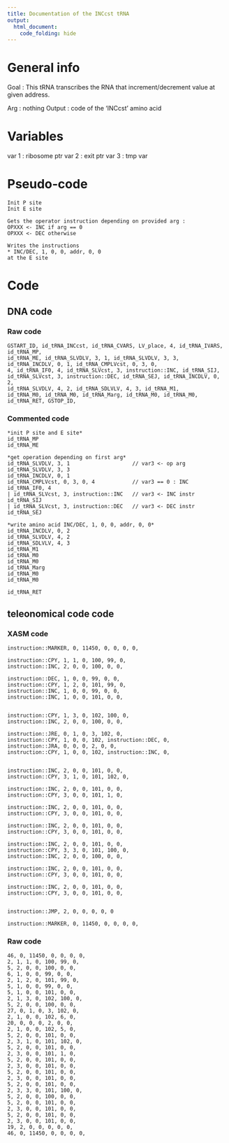 ```yaml
---
title: Documentation of the INCcst tRNA
output: 
  html_document:
    code_folding: hide
---
```



# General info

Goal : This tRNA transcribes the RNA that increment/decrement value at given address.


Arg : nothing
Output : code of the 'INCcst' amino acid

# Variables

var 1 : ribosome ptr
var 2 : exit ptr
var 3 : tmp var

# Pseudo-code

```pseudo
Init P site
Init E site

Gets the operator instruction depending on provided arg :
OPXXX <- INC if arg == 0
OPXXX <- DEC otherwise

Writes the instructions
* INC/DEC, 1, 0, 0, addr, 0, 0
at the E site
```

# Code

## DNA code

### Raw code

```DNA
GSTART_ID, id_tRNA_INCcst, id_tRNA_CVARS, LV_place, 4, id_tRNA_IVARS, id_tRNA_MP, 
id_tRNA_ME, id_tRNA_SLVDLV, 3, 1, id_tRNA_SLVDLV, 3, 3, 
id_tRNA_INCDLV, 0, 1, id_tRNA_CMPLVcst, 0, 3, 0, 
4, id_tRNA_IF0, 4, id_tRNA_SLVcst, 3, instruction::INC, id_tRNA_SIJ, 
id_tRNA_SLVcst, 3, instruction::DEC, id_tRNA_SEJ, id_tRNA_INCDLV, 0, 2, 
id_tRNA_SLVDLV, 4, 2, id_tRNA_SDLVLV, 4, 3, id_tRNA_M1, 
id_tRNA_M0, id_tRNA_M0, id_tRNA_Marg, id_tRNA_M0, id_tRNA_M0, id_tRNA_RET, GSTOP_ID, 
```


### Commented code


```pseudoDNA
*init P site and E site*
id_tRNA_MP
id_tRNA_ME 

*get operation depending on first arg*
id_tRNA_SLVDLV, 3, 1                    // var3 <- op arg
id_tRNA_SLVDLV, 3, 3
id_tRNA_INCDLV, 0, 1
id_tRNA_CMPLVcst, 0, 3, 0, 4            // var3 == 0 : INC
id_tRNA_IF0, 4
| id_tRNA_SLVcst, 3, instruction::INC   // var3 <- INC instr
id_tRNA_SIJ
| id_tRNA_SLVcst, 3, instruction::DEC   // var3 <- DEC instr
id_tRNA_SEJ

*write amino acid INC/DEC, 1, 0, 0, addr, 0, 0*
id_tRNA_INCDLV, 0, 2
id_tRNA_SLVDLV, 4, 2
id_tRNA_SDLVLV, 4, 3
id_tRNA_M1
id_tRNA_M0
id_tRNA_M0
id_tRNA_Marg
id_tRNA_M0
id_tRNA_M0

id_tRNA_RET
```


## teleonomical code code

### XASM code

```XASM
instruction::MARKER, 0, 11450, 0, 0, 0, 0,

instruction::CPY, 1, 1, 0, 100, 99, 0,
instruction::INC, 2, 0, 0, 100, 0, 0,

instruction::DEC, 1, 0, 0, 99, 0, 0,
instruction::CPY, 1, 2, 0, 101, 99, 0,
instruction::INC, 1, 0, 0, 99, 0, 0,
instruction::INC, 1, 0, 0, 101, 0, 0,


instruction::CPY, 1, 3, 0, 102, 100, 0,
instruction::INC, 2, 0, 0, 100, 0, 0,

instruction::JRE, 0, 1, 0, 3, 102, 0,
instruction::CPY, 1, 0, 0, 102, instruction::DEC, 0,
instruction::JRA, 0, 0, 0, 2, 0, 0,
instruction::CPY, 1, 0, 0, 102, instruction::INC, 0,


instruction::INC, 2, 0, 0, 101, 0, 0,
instruction::CPY, 3, 1, 0, 101, 102, 0,

instruction::INC, 2, 0, 0, 101, 0, 0,
instruction::CPY, 3, 0, 0, 101, 1, 0,

instruction::INC, 2, 0, 0, 101, 0, 0,
instruction::CPY, 3, 0, 0, 101, 0, 0,

instruction::INC, 2, 0, 0, 101, 0, 0,
instruction::CPY, 3, 0, 0, 101, 0, 0,

instruction::INC, 2, 0, 0, 101, 0, 0,
instruction::CPY, 3, 3, 0, 101, 100, 0,
instruction::INC, 2, 0, 0, 100, 0, 0,

instruction::INC, 2, 0, 0, 101, 0, 0,
instruction::CPY, 3, 0, 0, 101, 0, 0,

instruction::INC, 2, 0, 0, 101, 0, 0,
instruction::CPY, 3, 0, 0, 101, 0, 0,


instruction::JMP, 2, 0, 0, 0, 0, 0

instruction::MARKER, 0, 11450, 0, 0, 0, 0,
```

### Raw code

```RAW
46, 0, 11450, 0, 0, 0, 0,
2, 1, 1, 0, 100, 99, 0,
5, 2, 0, 0, 100, 0, 0,
6, 1, 0, 0, 99, 0, 0,
2, 1, 2, 0, 101, 99, 0,
5, 1, 0, 0, 99, 0, 0,
5, 1, 0, 0, 101, 0, 0,
2, 1, 3, 0, 102, 100, 0,
5, 2, 0, 0, 100, 0, 0,
27, 0, 1, 0, 3, 102, 0,
2, 1, 0, 0, 102, 6, 0,
20, 0, 0, 0, 2, 0, 0,
2, 1, 0, 0, 102, 5, 0,
5, 2, 0, 0, 101, 0, 0,
2, 3, 1, 0, 101, 102, 0,
5, 2, 0, 0, 101, 0, 0,
2, 3, 0, 0, 101, 1, 0,
5, 2, 0, 0, 101, 0, 0,
2, 3, 0, 0, 101, 0, 0,
5, 2, 0, 0, 101, 0, 0,
2, 3, 0, 0, 101, 0, 0,
5, 2, 0, 0, 101, 0, 0,
2, 3, 3, 0, 101, 100, 0,
5, 2, 0, 0, 100, 0, 0,
5, 2, 0, 0, 101, 0, 0,
2, 3, 0, 0, 101, 0, 0,
5, 2, 0, 0, 101, 0, 0,
2, 3, 0, 0, 101, 0, 0,
19, 2, 0, 0, 0, 0, 0,
46, 0, 11450, 0, 0, 0, 0,
```
